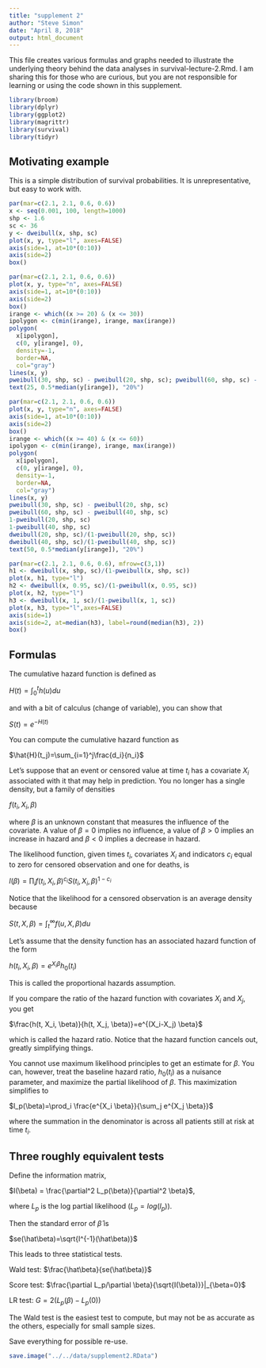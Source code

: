 ```yaml
---
title: "supplement 2"
author: "Steve Simon"
date: "April 8, 2018"
output: html_document
---
```


This file creates various formulas and graphs needed to illustrate the underlying theory behind the data analyses in survival-lecture-2.Rmd. I am sharing this for those who are curious, but you are not responsible for learning or using the code shown in this supplement.

```r
library(broom)
library(dplyr)
library(ggplot2)
library(magrittr)
library(survival)
library(tidyr)
```

## Motivating example

This is a simple distribution of survival probabilities. It is unrepresentative, but easy to work with.

```r
par(mar=c(2.1, 2.1, 0.6, 0.6))
x <- seq(0.001, 100, length=1000)
shp <- 1.6
sc <- 36
y <- dweibull(x, shp, sc)
plot(x, y, type="l", axes=FALSE)
axis(side=1, at=10*(0:10))
axis(side=2)
box()
```

```r
par(mar=c(2.1, 2.1, 0.6, 0.6))
plot(x, y, type="n", axes=FALSE)
axis(side=1, at=10*(0:10))
axis(side=2)
box()
irange <- which((x >= 20) & (x <= 30))
ipolygon <- c(min(irange), irange, max(irange))
polygon(
  x[ipolygon],
  c(0, y[irange], 0),
  density=-1, 
  border=NA, 
  col="gray")
lines(x, y)
pweibull(30, shp, sc) - pweibull(20, shp, sc); pweibull(60, shp, sc) - pweibull(40, shp, sc)
text(25, 0.5*median(y[irange]), "20%")
```
```r
par(mar=c(2.1, 2.1, 0.6, 0.6))
plot(x, y, type="n", axes=FALSE)
axis(side=1, at=10*(0:10))
axis(side=2)
box()
irange <- which((x >= 40) & (x <= 60))
ipolygon <- c(min(irange), irange, max(irange))
polygon(
  x[ipolygon],
  c(0, y[irange], 0),
  density=-1, 
  border=NA, 
  col="gray")
lines(x, y)
pweibull(30, shp, sc) - pweibull(20, shp, sc)
pweibull(60, shp, sc) - pweibull(40, shp, sc)
1-pweibull(20, shp, sc)
1-pweibull(40, shp, sc)
dweibull(20, shp, sc)/(1-pweibull(20, shp, sc))
dweibull(40, shp, sc)/(1-pweibull(40, shp, sc))
text(50, 0.5*median(y[irange]), "20%")
```

```r
par(mar=c(2.1, 2.1, 0.6, 0.6), mfrow=c(3,1))
h1 <- dweibull(x, shp, sc)/(1-pweibull(x, shp, sc))
plot(x, h1, type="l")
h2 <- dweibull(x, 0.95, sc)/(1-pweibull(x, 0.95, sc))
plot(x, h2, type="l")
h3 <- dweibull(x, 1, sc)/(1-pweibull(x, 1, sc))
plot(x, h3, type="l",axes=FALSE)
axis(side=1)
axis(side=2, at=median(h3), label=round(median(h3), 2))
box()
```

## Formulas

The cumulative hazard function is defined as

$H(t)=\int_0^t h(u)du$

and with a bit of calculus (change of variable), you can show that 

$S(t)=e^{-H(t)}$

You can compute the cumulative hazard function as

$\hat{H}(t_j)=\sum_{i=1}^j\frac{d_i}{n_i}$

Let's suppose that an event or censored value at time $t_i$ has a covariate $X_i$ associated with it that may help in prediction. You no longer has a single density, but a family of densities

$f(t_i, X_i, \beta)$

where $\beta$ is an unknown constant that measures the influence of the covariate. A value of $\beta=0$ implies no influence, a value of $\beta>0$ implies an increase in hazard and $\beta<0$ implies a decrease in hazard.

The likelihood function, given times $t_i$, covariates $X_i$ and indicators $c_i$ equal to zero for censored observation and one for deaths, is

$l(\beta) = \prod_i f(t_i, X_i, \beta)^{c_i} S(t_i, X_i, \beta)^{1-c_i}$

Notice that the likelihood for a censored observation is an average density because 

$S(t, X, \beta)=\int_t^\infty f(u, X, \beta)du$

Let's assume that the density function has an associated hazard function of the form

$h(t_i, X_i, \beta)=e^{X_i \beta}h_0(t_i)$

This is called the proportional hazards assumption.

If you compare the ratio of the hazard function with covariates $X_i$ and $X_j$, you get

$\frac{h(t, X_i, \beta)}{h(t, X_j, \beta)}=e^{(X_i-X_j) \beta}$

which is called the hazard ratio. Notice that the hazard function cancels out, greatly simplifying things.

You cannot use maximum likelihood principles to get an estimate for $\beta$. You can, however, treat the baseline hazard ratio, $h_0(t_i)$ as a nuisance parameter, and maximize the partial likelihood of $\beta$. This maximization simplifies to 

$l_p(\beta)=\prod_i \frac{e^{X_i \beta}}{\sum_j e^{X_j \beta}}$

where the summation in the denominator is across all patients still at risk at time $t_i$.

## Three roughly equivalent tests

Define the information matrix, 

$I(\beta) = \frac{\partial^2 L_p(\beta)}{\partial^2 \beta}$,

where $L_p$ is the log partial likelihood ($L_p=log(l_p)$).

Then the standard error of $\hat\beta$ is

$se(\hat\beta)=\sqrt{I^{-1}(\hat\beta)}$

This leads to three statistical tests.

Wald test: $\frac{\hat\beta}{se(\hat\beta)}$

Score test: $\frac{\partial L_p/\partial \beta}{\sqrt{I(\beta)}}|_{\beta=0}$

LR test: $G=2(L_p(\beta)-L_p(0))$

The Wald test is the easiest test to compute, but may not be as accurate as the others, especially for small sample sizes.

Save everything for possible re-use.

```r
save.image("../../data/supplement2.RData")
```